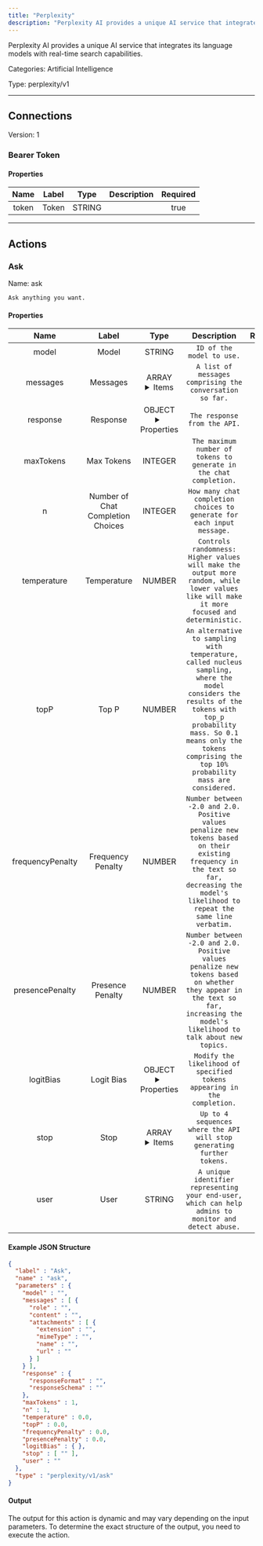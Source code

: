 ```yaml
---
title: "Perplexity"
description: "Perplexity AI provides a unique AI service that integrates its language models with real-time search capabilities."
---
```


Perplexity AI provides a unique AI service that integrates its language models with real-time search capabilities.


Categories: Artificial Intelligence


Type: perplexity/v1

<hr />



## Connections

Version: 1


### Bearer Token

#### Properties

|      Name       |      Label     |     Type     |     Description     | Required |
|:---------------:|:--------------:|:------------:|:-------------------:|:--------:|
| token | Token | STRING |  | true |





<hr />



## Actions


### Ask
Name: ask

`Ask anything you want.`

#### Properties

|      Name       |      Label     |     Type     |     Description     | Required |
|:---------------:|:--------------:|:------------:|:-------------------:|:--------:|
| model | Model | STRING | `ID of the model to use.` | true |
| messages | Messages | ARRAY <details> <summary> Items </summary> [&#123;STRING\(role), STRING\(content), [FILE_ENTRY]\(attachments)&#125;] </details> | `A list of messages comprising the conversation so far.` | true |
| response | Response | OBJECT <details> <summary> Properties </summary> &#123;STRING\(responseFormat), STRING\(responseSchema)&#125; </details> | `The response from the API.` | false |
| maxTokens | Max Tokens | INTEGER | `The maximum number of tokens to generate in the chat completion.` | null |
| n | Number of Chat Completion Choices | INTEGER | `How many chat completion choices to generate for each input message.` | null |
| temperature | Temperature | NUMBER | `Controls randomness:  Higher values will make the output more random, while lower values like will make it more focused and deterministic.` | null |
| topP | Top P | NUMBER | `An alternative to sampling with temperature, called nucleus sampling,  where the model considers the results of the tokens with top_p probability mass. So 0.1 means only the tokens comprising the top 10% probability mass are considered.` | null |
| frequencyPenalty | Frequency Penalty | NUMBER | `Number between -2.0 and 2.0. Positive values penalize new tokens based on their existing frequency in the text so far, decreasing the model's likelihood to repeat the same line verbatim.` | null |
| presencePenalty | Presence Penalty | NUMBER | `Number between -2.0 and 2.0. Positive values penalize new tokens based on whether they appear in the text so far, increasing the model's likelihood to talk about new topics.` | null |
| logitBias | Logit Bias | OBJECT <details> <summary> Properties </summary> &#123;&#125; </details> | `Modify the likelihood of specified tokens appearing in the completion.` | null |
| stop | Stop | ARRAY <details> <summary> Items </summary> [STRING] </details> | `Up to 4 sequences where the API will stop generating further tokens.` | null |
| user | User | STRING | `A unique identifier representing your end-user, which can help admins to monitor and detect abuse.` | false |

#### Example JSON Structure
```json
{
  "label" : "Ask",
  "name" : "ask",
  "parameters" : {
    "model" : "",
    "messages" : [ {
      "role" : "",
      "content" : "",
      "attachments" : [ {
        "extension" : "",
        "mimeType" : "",
        "name" : "",
        "url" : ""
      } ]
    } ],
    "response" : {
      "responseFormat" : "",
      "responseSchema" : ""
    },
    "maxTokens" : 1,
    "n" : 1,
    "temperature" : 0.0,
    "topP" : 0.0,
    "frequencyPenalty" : 0.0,
    "presencePenalty" : 0.0,
    "logitBias" : { },
    "stop" : [ "" ],
    "user" : ""
  },
  "type" : "perplexity/v1/ask"
}
```

#### Output

The output for this action is dynamic and may vary depending on the input parameters. To determine the exact structure of the output, you need to execute the action.






